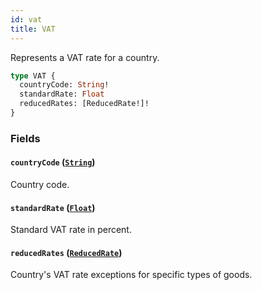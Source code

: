 ```yaml
---
id: vat
title: VAT
---
```



Represents a VAT rate for a country.

```graphql
type VAT {
  countryCode: String!
  standardRate: Float
  reducedRates: [ReducedRate!]!
}
```


### Fields

#### `countryCode` ([`String`](../../../developer/api-reference/scalars/string))

Country code.


#### `standardRate` ([`Float`](../../../developer/api-reference/scalars/float))

Standard VAT rate in percent.


#### `reducedRates` ([`ReducedRate`](../../../developer/api-reference/objects/reduced-rate))

Country's VAT rate exceptions for specific types of goods.




